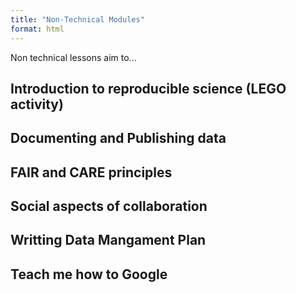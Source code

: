 ```yaml
---
title: "Non-Technical Modules"
format: html
---
```

Non technical lessons aim to...




## Introduction to reproducible science (LEGO activity)


## Documenting and Publishing data

## FAIR and CARE principles

## Social aspects of collaboration

## Writting Data Mangament Plan

## Teach me how to Google